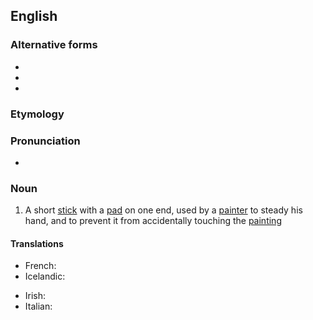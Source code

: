 ==English==
{{wikipedia}}

===Alternative forms===
* {{alter|en|mahlstick}}
* {{alter|en|mahlstock}}
* {{alter|en|malstick}}

===Etymology===
{{der|en|de|Mahlstock}}

===Pronunciation===
* {{IPA|/ˈmɔːl.stɪk/|lang=en}}

===Noun===
{{en-noun}}

# {{lb|en|arts}} A short [[stick]] with a [[pad]] on one end, used by a [[painter]] to steady his hand, and to prevent it from accidentally touching the [[painting]]

====Translations====
{{trans-top}}
* French: {{t+|fr|appui-main|m}}
* Icelandic: {{t|is|málarastafur|m}}
{{trans-mid}}
* Irish: {{t|ga|lámhthaca péintéara|m}}
* Italian: {{t|it|appoggiamano|m}}
{{trans-bottom}}